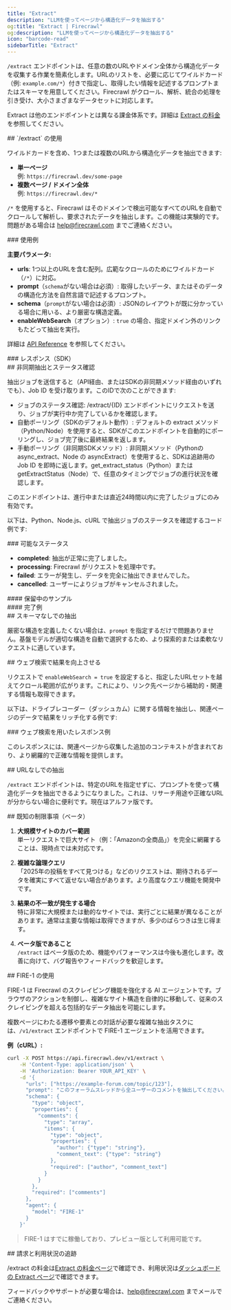 ```yaml
---
title: "Extract"
description: "LLMを使ってページから構造化データを抽出する"
og:title: "Extract | Firecrawl"
og:description: "LLMを使ってページから構造化データを抽出する"
icon: "barcode-read"
sidebarTitle: "Extract"
---
```



`/extract` エンドポイントは、任意の数のURLやドメイン全体から構造化データを収集する作業を簡素化します。URLのリストを、必要に応じてワイルドカード（例: `example.com/*`）付きで指定し、取得したい情報を記述するプロンプトまたはスキーマを用意してください。Firecrawl がクロール、解析、統合の処理を引き受け、大小さまざまなデータセットに対応します。

<Info>Extract は他のエンドポイントとは異なる課金体系です。詳細は [Extract の料金](https://www.firecrawl.dev/extract#pricing) を参照してください。</Info>


<div id="using-extract">
  ## `/extract` の使用
</div>

ワイルドカードを含め、1つまたは複数のURLから構造化データを抽出できます:

- **単一ページ**  
  例: `https://firecrawl.dev/some-page`
- **複数ページ / ドメイン全体**  
  例: `https://firecrawl.dev/*`

`/*` を使用すると、Firecrawl はそのドメインで検出可能なすべてのURLを自動でクロールして解析し、要求されたデータを抽出します。この機能は実験的です。問題がある場合は [help@firecrawl.com](mailto:help@firecrawl.com) までご連絡ください。

<div id="example-usage">
  ### 使用例
</div>

<CodeGroup>

<ExtractPython />
<ExtractNode />
<ExtractCURL />

</CodeGroup>

**主要パラメータ:**

- **urls**: 1つ以上のURLを含む配列。広範なクロールのためにワイルドカード（`/*`）に対応。
- **prompt**（`schema`がない場合は必須）: 取得したいデータ、またはそのデータの構造化方法を自然言語で記述するプロンプト。
- **schema**（`prompt`がない場合は必須）: JSONのレイアウトが既に分かっている場合に用いる、より厳密な構造定義。
- **enableWebSearch**（オプション）: `true` の場合、指定ドメイン外のリンクもたどって抽出を実行。

詳細は [API Reference](https://docs.firecrawl.dev/api-reference/endpoint/extract) を参照してください。

<div id="response-sdks">
  ### レスポンス（SDK）
</div>

<ExtractOutput />

<div id="asynchronous-extraction-status-checking">
  ## 非同期抽出とステータス確認
</div>

抽出ジョブを送信すると（API経由、またはSDKの非同期メソッド経由のいずれでも）、Job ID を受け取ります。このIDで次のことができます:

- ジョブのステータス確認: /extract/{ID} エンドポイントにリクエストを送り、ジョブが実行中か完了しているかを確認します。
- 自動ポーリング（SDKのデフォルト動作）: デフォルトの extract メソッド（Python/Node）を使用すると、SDKがこのエンドポイントを自動的にポーリングし、ジョブ完了後に最終結果を返します。
- 手動ポーリング（非同期SDKメソッド）: 非同期メソッド（Pythonの async_extract、Node の asyncExtract）を使用すると、SDKは追跡用の Job ID を即時に返します。get_extract_status（Python）または getExtractStatus（Node）で、任意のタイミングでジョブの進行状況を確認します。

<Note>
  このエンドポイントは、進行中または直近24時間以内に完了したジョブにのみ有効です。
</Note>

以下は、Python、Node.js、cURL で抽出ジョブのステータスを確認するコード例です:

<CodeGroup>

<CheckExtractJobPython />
<CheckExtractJobJS />
<CheckExtractJobCURL />

</CodeGroup>

<div id="possible-states">
  ### 可能なステータス
</div>

- **completed**: 抽出が正常に完了しました。
- **processing**: Firecrawl がリクエストを処理中です。
- **failed**: エラーが発生し、データを完全に抽出できませんでした。
- **cancelled**: ユーザーによりジョブがキャンセルされました。

<div id="pending-example">
  #### 保留中のサンプル
</div>

<ExtractStatusPending />

<div id="completed-example">
  #### 完了例
</div>

<ExtractStatusDone />

<div id="extracting-without-a-schema">
  ## スキーマなしでの抽出
</div>

厳密な構造を定義したくない場合は、`prompt` を指定するだけで問題ありません。基盤モデルが適切な構造を自動で選択するため、より探索的または柔軟なリクエストに適しています。

<CodeGroup>

<ExtractNoSchemaPython />
<ExtractNoSchemaJS />
<ExtractNoSchemaCURL />

</CodeGroup>

<ExtractNoSchemaOutput />

<div id="improving-results-with-web-search">
  ## ウェブ検索で結果を向上させる
</div>

リクエストで `enableWebSearch = true` を設定すると、指定したURLセットを越えてクロール範囲が広がります。これにより、リンク先ページから補助的・関連する情報も取得できます。

以下は、ドライブレコーダー（ダッシュカム）に関する情報を抽出し、関連ページのデータで結果をリッチ化する例です:

<CodeGroup>

<ExtractWebSearchPython />
<ExtractWebSearchJS />
<ExtractWebSearchCURL />

</CodeGroup>

<div id="example-response-with-web-search">
  ### ウェブ検索を用いたレスポンス例
</div>

<ExtractWebSearchOutput />

このレスポンスには、関連ページから収集した追加のコンテキストが含まれており、より網羅的で正確な情報を提供します。

<div id="extracting-without-urls">
  ## URLなしでの抽出
</div>

`/extract` エンドポイントは、特定のURLを指定せずに、プロンプトを使って構造化データを抽出できるようになりました。これは、リサーチ用途や正確なURLが分からない場合に便利です。現在はアルファ版です。

<CodeGroup>

<ExtractWithoutURLsPython />
<ExtractWithoutURLsJS />
<ExtractWithoutURLsCURL />

</CodeGroup>

<div id="known-limitations-beta">
  ## 既知の制限事項（ベータ）
</div>

1. **大規模サイトのカバー範囲**  
   単一リクエストで巨大サイト（例：「Amazonの全商品」）を完全に網羅することは、現時点では未対応です。

2. **複雑な論理クエリ**  
   「2025年の投稿をすべて見つける」などのリクエストは、期待されるデータを確実にすべて返せない場合があります。より高度なクエリ機能を開発中です。

3. **結果の不一致が発生する場合**  
   特に非常に大規模または動的なサイトでは、実行ごとに結果が異なることがあります。通常は主要な情報は取得できますが、多少のばらつきは生じ得ます。

4. **ベータ版であること**  
   `/extract` はベータ版のため、機能やパフォーマンスは今後も進化します。改善に向けて、バグ報告やフィードバックを歓迎します。

<div id="using-fire-1">
  ## FIRE-1 の使用
</div>

FIRE-1 は Firecrawl のスクレイピング機能を強化する AI エージェントです。ブラウザのアクションを制御し、複雑なサイト構造を自律的に移動して、従来のスクレイピングを超える包括的なデータ抽出を可能にします。

複数ページにわたる遷移や要素との対話が必要な複雑な抽出タスクには、`/v1/extract` エンドポイントで FIRE-1 エージェントを活用できます。

**例（cURL）:**

```bash
curl -X POST https://api.firecrawl.dev/v1/extract \
    -H 'Content-Type: application/json' \
    -H 'Authorization: Bearer YOUR_API_KEY' \
    -d '{
      "urls": ["https://example-forum.com/topic/123"],
      "prompt": "このフォーラムスレッドから全ユーザーのコメントを抽出してください。",
      "schema": {
        "type": "object",
        "properties": {
          "comments": {
            "type": "array",
            "items": {
              "type": "object",
              "properties": {
                "author": {"type": "string"},
                "comment_text": {"type": "string"}
              },
              "required": ["author", "comment_text"]
            }
          }
        },
        "required": ["comments"]
      },
      "agent": {
        "model": "FIRE-1"
      }
    }'
```

> FIRE-1 はすでに稼働しており、プレビュー版として利用可能です。


<div id="billing-and-usage-tracking">
  ## 請求と利用状況の追跡
</div>

/extract の料金は[Extract の料金ページ](https://www.firecrawl.dev/extract#pricing)で確認でき、利用状況は[ダッシュボードの Extract ページ](https://www.firecrawl.dev/app/extract)で確認できます。

フィードバックやサポートが必要な場合は、[help@firecrawl.com](mailto:help@firecrawl.com) までメールでご連絡ください。